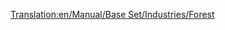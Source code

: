 [[Translation:en/Manual/Base Set/Industries/Forest]]
{{en/Manual/Base Set/Industries/Industries|Image=[[File:en/Manual/Base Set/Industries/Forest(industry).png]][[File:en/Manual/Base Set/Industries/Snowforest.png]]
|name=Forest
|climates=Temperate, Sub-Arctic.
|accepts=Nothing
|produces=Wood.
|notes=Not present in Sub-Tropical. The Sub Arctic Wood is for a different industry chain.
}}